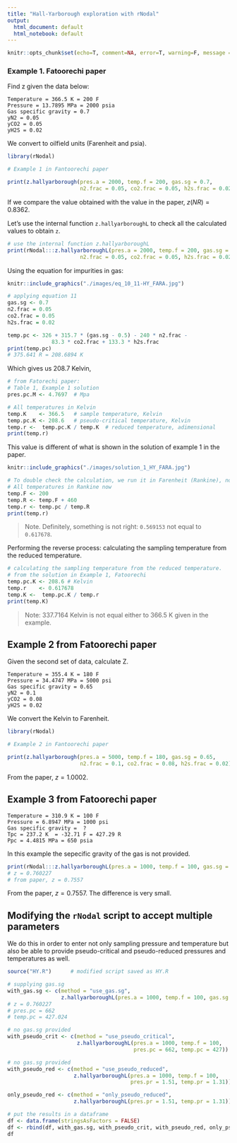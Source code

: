 ```yaml
---
title: "Hall-Yarborough exploration with rNodal"
output:
  html_document: default
  html_notebook: default
---
```


```r
knitr::opts_chunk$set(echo=T, comment=NA, error=T, warning=F, message = F, fig.align = 'center')
```


### Example 1. Fatoorechi paper
Find z given the data below:

    Temperature = 366.5 K = 200 F
    Pressure = 13.7895 MPa = 2000 psia
    Gas specific gravity = 0.7 
    yN2 = 0.05 
    yCO2 = 0.05 
    yH2S = 0.02 

We convert to oilfield units (Farenheit and psia).

```r
library(rNodal)

# Example 1 in Fantoorechi paper

print(z.hallyarborough(pres.a = 2000, temp.f = 200, gas.sg = 0.7,
                       n2.frac = 0.05, co2.frac = 0.05, h2s.frac = 0.02))
```

If we compare the value obtained with the value in the paper, $z(NR) = 0.8362$.

Let's use the internal function `z.hallyarboroughL` to check all the calculated values to obtain `z`.

```r
# use the internal function z.hallyarboroughL
print(rNodal:::z.hallyarboroughL(pres.a = 2000, temp.f = 200, gas.sg = 0.7,
                       n2.frac = 0.05, co2.frac = 0.05, h2s.frac = 0.02))
```

Using the equation for impurities in gas:

```r
knitr::include_graphics("./images/eq_10_11-HY_FARA.jpg")
```



```r
# applying equation 11
gas.sg <- 0.7
n2.frac = 0.05
co2.frac = 0.05
h2s.frac = 0.02

temp.pc <- 326 + 315.7 * (gas.sg - 0.5) - 240 * n2.frac -
              83.3 * co2.frac + 133.3 * h2s.frac
print(temp.pc)
# 375.641 R = 208.6894 K
```

Which gives us 208.7 Kelvin,


```r
# from Fatorechi paper:
# Table 1, Example 1 solution
pres.pc.M <- 4.7697  # Mpa

# All temperatures in Kelvin
temp.K    <- 366.5   # sample temperature, Kelvin
temp.pc.K <- 208.6   # pseudo-critical temperature, Kelvin
temp.r <-  temp.pc.K / temp.K  # reduced temperature, adimensional
print(temp.r)
```

This value is different of what is shown in the solution of example 1 in the paper.

```r
knitr::include_graphics("./images/solution_1_HY_FARA.jpg")
```


```r
# To double check the calculation, we run it in Farenheit (Rankine), not Kelvin.
# All temperatures in Rankine now
temp.F <- 200
temp.R <- temp.F + 460
temp.r <- temp.pc / temp.R
print(temp.r)
```

> Note. Definitely, something is not right: `0.569153` not equal to `0.617678`.

Performing the reverse process: calculating the sampling temperature from the reduced temperature.

```r
# calculating the sampling temperature from the reduced temperature.
# from the solution in Example 1, Fatoorechi
temp.pc.K <- 208.6 # Kelvin
temp.r    <- 0.617678
temp.K <-  temp.pc.K / temp.r
print(temp.K)
```

> Note: 337.7164 Kelvin is not equal either to 366.5 K given in the example.

## Example 2 from Fatoorechi paper
Given the second set of data, calculate Z.

    Temperature = 355.4 K = 180 F
    Pressure = 34.4747 MPa = 5000 psi
    Gas specific gravity = 0.65 
    yN2 = 0.1 
    yCO2 = 0.08 
    yH2S = 0.02 

We convert the Kelvin to Farenheit.

```r
library(rNodal)

# Example 2 in Fantoorechi paper

print(z.hallyarborough(pres.a = 5000, temp.f = 180, gas.sg = 0.65,
                       n2.frac = 0.1, co2.frac = 0.08, h2s.frac = 0.02))
```

From the paper, $z = 1.0002$.



## Example 3 from Fatoorechi paper

    Temperature = 310.9 K = 100 F
    Pressure = 6.8947 MPa = 1000 psi
    Gas specific gravity =  ?
    Tpc = 237.2 K  = -32.71 F = 427.29 R
    Ppc = 4.4815 MPa = 650 psia 

In this example the sepecific gravity of the gas is not provided.

```r
print(rNodal:::z.hallyarboroughL(pres.a = 1000, temp.f = 100, gas.sg = 0.82)$z)
# z = 0.760227
# from paper, z = 0.7557
```

From the paper, $z = 0.7557$. The difference is very small.
   
   

## Modifying the `rNodal` script to accept multiple parameters
We do this in order to enter not only sampling pressure and temperature but also be able to provide pseudo-critical and pseudo-reduced pressures and temperatures as well.

```r
source("HY.R")      # modified script saved as HY.R

# supplying gas.sg
with_gas.sg <- c(method = "use_gas.sg", 
                 z.hallyarboroughL(pres.a = 1000, temp.f = 100, gas.sg = 0.82))
# z = 0.760227
# pres.pc = 662
# temp.pc = 427.024

# no gas.sg provided
with_pseudo_crit <- c(method = "use_pseudo_critical", 
                      z.hallyarboroughL(pres.a = 1000, temp.f = 100,  
                                        pres.pc = 662, temp.pc = 427))

# no gas.sg provided
with_pseudo_red <- c(method = "use_pseudo_reduced", 
                     z.hallyarboroughL(pres.a = 1000, temp.f = 100,  
                                       pres.pr = 1.51, temp.pr = 1.31))

only_pseudo_red <- c(method = "only_pseudo_reduced", 
                     z.hallyarboroughL(pres.pr = 1.51, temp.pr = 1.31))

# put the results in a dataframe
df <- data.frame(stringsAsFactors = FALSE)
df <- rbind(df, with_gas.sg, with_pseudo_crit, with_pseudo_red, only_pseudo_red)
df
```
\
\
